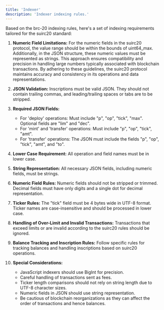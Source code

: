 ```yaml
---
title: 'Indexer'
description: 'Indexer indexing rules.'
---
```


Based on the brc-20 indexing rules, here's a set of indexing requirements tailored for the suirc20 standard:

1. **Numeric Field Limitations:** For the numeric fields in the suirc20 protocol, the value range should be within the bounds of uint64_max. Additionally, in the JSON structure, these numeric values must be represented as strings. This approach ensures compatibility and precision in handling large numbers typically associated with blockchain transactions. By adhering to these guidelines, the suirc20 protocol maintains accuracy and consistency in its operations and data representations.

2. **JSON Validation:** Inscriptions must be valid JSON. They should not contain trailing commas, and leading/trailing spaces or tabs are to be stripped.

3. **Required JSON Fields:** 
   - For 'deploy' operations: Must include "p", "op", "tick", "max". Optional fields are "lim" and "dec".
   - For 'mint' and 'transfer' operations: Must include "p", "op", "tick", "amt". 
   - For 'transfer' operations: The JSON must include the fields "p", "op", "tick", "amt", and "to".

4. **Lower Case Requirement:** All operation and field names must be in lower case.

5. **String Representation:** All necessary JSON fields, including numeric fields, must be strings.

6. **Numeric Field Rules:** Numeric fields should not be stripped or trimmed. Decimal fields must have only digits and a single dot for decimal representation.

7. **Ticker Rules:** The "tick" field must be 4 bytes wide in UTF-8 format. Ticker names are case-insensitive and should be processed in lower case.

8. **Handling of Over-Limit and Invalid Transactions:** Transactions that exceed limits or are invalid according to the suirc20 rules should be ignored.

9. **Balance Tracking and Inscription Rules:** Follow specific rules for tracking balances and handling inscriptions based on suirc20 operations.

10. **Special Considerations:** 
    - JavaScript indexers should use BigInt for precision.
    - Careful handling of transactions sent as fees.
    - Ticker length comparisons should not rely on string length due to UTF-8 character sizes.
    - Numeric fields in JSON should use string representation.
    - Be cautious of blockchain reorganizations as they can affect the order of transactions and hence balances.
